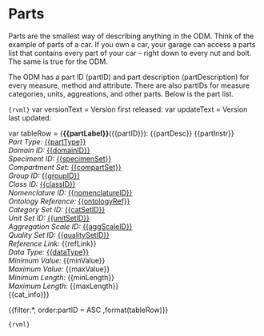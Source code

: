 
<!--` parts1 -->
# Parts

Parts are the smallest way of describing anything in the ODM. Think of the example of parts of a car. If you own a car, your garage can access a parts list that contains every part of your car -- right down to every nut and bolt. The same is true for the ODM.

The ODM has a part ID (partID) and part description (partDescription) for every measure, method and attribute. There are also partIDs for measure categories, units, aggreations, and other parts. Below is the part list.

<!--` parts1/ -->

```{rvml}```
var versionText = <!--` versionText -->Version first released: <!--` versionText/ -->
var updateText = <!--` updateText -->Version last updated: <!--` updateText/ -->

var tableRow = {<a name="{{partID}}"></a>**{{partLabel}}**({{partID}}): {{partDesc}} {{partInstr}} </br>*Part Type:* <a href="#{{partType}}">{{partType}}</a></br>*Domain ID:* <a href="#{{domainID}}">{{domainID}}</a></br>*Speciment ID:* <a href="#{{specimenSet}}">{{specimenSet}}</a></br>*Compartment Set:* <a href="#{{compartSet}}">{{compartSet}}</a></br>*Group ID:* <a href="#{{groupID}}">{{groupID}}</a></br>*Class ID:* <a href="#{{classID}}">{{classID}}</a></br>*Nomenclature ID:* <a href="#{{nomenclatureID}}">{{nomenclatureID}}</a> </br>*Ontology Reference:* <a href="#{{ontologyRef}}">{{ontologyRef}}</a></br>*Category Set ID:* <a href="#{{catSetID}}">{{catSetID}}</a></br>*Unit Set ID:* <a href="#{{unitSetID}}">{{unitSetID}}</a></br>*Aggregation Scale ID:* <a href="#{{aggScaleID}}">{{aggScaleID}}</a></br>*Quality Set ID:* <a href="#{{qualitySetID}}">{{qualitySetID}}</a></br>*Reference Link:* {{refLink}}</br>*Data Type:* <a href="#{{dataType}}">{{dataType}}</a></br>*Minimum Value:* {{minValue}}</br>*Maximum Value:* {{maxValue}}</br>*Minimum Length:* {{minLength}}</br>*Maximum Length:* {{maxLength}}</br> {{cat_info}}}



{{filter:*, order:partID = ASC ,format(tableRow)}}

```{rvml}```



